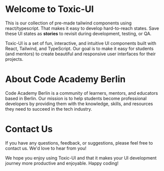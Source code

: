 
<Meta title='Get Started' />

# Welcome to Toxic-UI

This is our collection of pre-made tailwind components using react/typescript.
That makes it easy to develop hard-to-reach states. Save these UI states as **stories** to revisit during development, testing, or QA.

Toxic-UI is a set of fun, interactive, and intuitive UI components built with React, Tailwind, and TypeScript. Our goal is to make it easy for students (and mentors) to create beautiful and responsive user interfaces for their projects.

# About Code Academy Berlin

Code Academy Berlin is a community of learners, mentors, and educators based in Berlin. Our mission is to help students become professional developers by providing them with the knowledge, skills, and resources they need to succeed in the tech industry.

# Contact Us

If you have any questions, feedback, or suggestions, please feel free to contact us. We'd love to hear from you!

We hope you enjoy using Toxic-UI and that it makes your UI development journey more productive and enjoyable. Happy coding!
